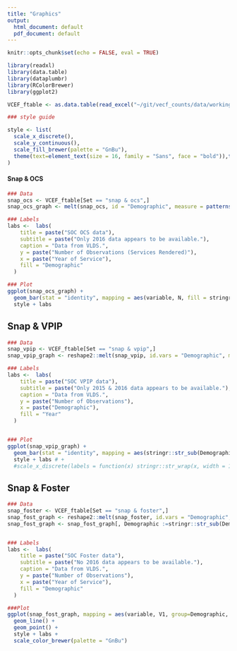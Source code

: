 ```yaml
---
title: "Graphics"
output:
  html_document: default
  pdf_document: default
---
```


```r
knitr::opts_chunk$set(echo = FALSE, eval = TRUE)

library(readxl)
library(data.table)
library(dataplumbr)
library(RColorBrewer)
library(ggplot2)

VCEF_ftable <- as.data.table(read_excel("~/git/vecf_counts/data/working/VCEF_ftable.xlsx"))
```


```r
### style guide

style <- list(
  scale_x_discrete(),
  scale_y_continuous(), 
  scale_fill_brewer(palette = "GnBu"),  
  theme(text=element_text(size = 16, family = "Sans", face = "bold")),theme_minimal() 
)
```


#### Snap & OCS

```r
### Data
snap_ocs <- VCEF_ftable[Set == "snap & ocs",]
snap_ocs_graph <- melt(snap_ocs, id = "Demographic", measure = patterns("20"), value.name = "N")

### Labels
labs <-  labs(
    title = paste("SOC OCS data"), 
    subtitle = paste("Only 2016 data appears to be available."),
    caption = "Data from VLDS.",
    y = paste("Number of Observations (Services Rendered)"),
    x = paste("Year of Service"),
    fill = "Demographic"
  ) 

### Plot
ggplot(snap_ocs_graph) + 
  geom_bar(stat = "identity", mapping = aes(variable, N, fill = stringr::str_sub(Demographic, 1, 5))) +
  style + labs


```


## Snap & VPIP

```r
### Data
snap_vpip <- VCEF_ftable[Set == "snap & vpip",]
snap_vpip_graph <- reshape2::melt(snap_vpip, id.vars = "Demographic", measure.vars = patterns("20"))

### Labels
labs <-  labs(
    title = paste("SOC VPIP data"), 
    subtitle = paste("Only 2015 & 2016 data appears to be available."),
    caption = "Data from VLDS.",
    y = paste("Number of Observations"),
    x = paste("Demographic"),
    fill = "Year"
  ) 


### Plot
ggplot(snap_vpip_graph) + 
  geom_bar(stat = "identity", mapping = aes(stringr::str_sub(Demographic, 1,5), value, fill = variable), position = "dodge") + 
  style + labs # +
  #scale_x_discrete(labels = function(x) stringr::str_wrap(x, width = 10))

```

## Snap & Foster

```r
### Data
snap_foster <- VCEF_ftable[Set == "snap & foster",]
snap_fost_graph <- reshape2::melt(snap_foster, id.vars = "Demographic", measure.vars = patterns("20"))
snap_fost_graph <- snap_fost_graph[, Demographic :=stringr::str_sub(Demographic, 1,5)][, sum(value), by = c("Demographic", "variable")]


### Labels
labs <-  labs(
    title = paste("SOC Foster data"), 
    subtitle = paste("No 2016 data appears to be available."),
    caption = "Data from VLDS.",
    y = paste("Number of Observations"),
    x = paste("Year of Service"),
    fill = "Demographic"
  ) 

###Plot
ggplot(snap_fost_graph, mapping = aes(variable, V1, group=Demographic, color = Demographic)) + 
  geom_line() +
  geom_point() +
  style + labs +
  scale_color_brewer(palette = "GnBu")

```




